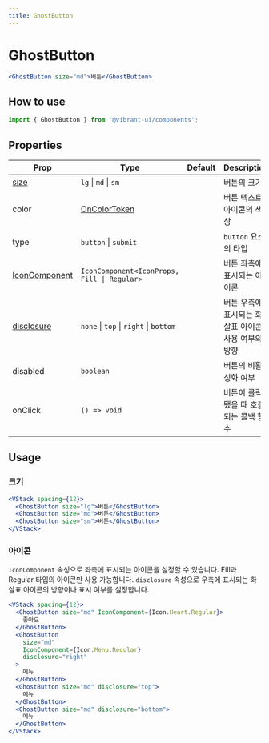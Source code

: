 ```yaml
---
title: GhostButton
---
```


# GhostButton

```jsx live
<GhostButton size="md">버튼</GhostButton>
```

## How to use

```jsx
import { GhostButton } from '@vibrant-ui/components';
```

## Properties

| Prop                     | Type                                                   | Default | Description                                         |
| ------------------------ | ------------------------------------------------------ | ------- | --------------------------------------------------- |
| [size](#크기)            | `lg` \| `md` \| `sm`                                   |         | 버튼의 크기                                         |
| color                    | [OnColorToken](/docs/core-concepts/colors/color-token) |         | 버튼 텍스트, 아이콘의 색상                          |
| type                     | `button` \| `submit `                                  |         | `button` 요소의 타입                                |
| [IconComponent](#아이콘) | `IconComponent<IconProps, Fill \| Regular>`            |         | 버튼 좌측에 표시되는 아이콘                         |
| [disclosure](#아이콘)    | `none` \| `top` \| `right` \| `bottom `                |         | 버튼 우측에 표시되는 화살표 아이콘 사용 여부와 방향 |
| disabled                 | `boolean`                                              |         | 버튼의 비활성화 여부                                |
| onClick                  | `() => void`                                           |         | 버튼이 클릭됐을 때 호출되는 콜백 함수               |

## Usage

### 크기

```jsx live
<VStack spacing={12}>
  <GhostButton size="lg">버튼</GhostButton>
  <GhostButton size="md">버튼</GhostButton>
  <GhostButton size="sm">버튼</GhostButton>
</VStack>
```

### 아이콘

`IconComponent` 속성으로 좌측에 표시되는 아이콘을 설정할 수 있습니다. Fill과 Regular 타입의 아이콘만 사용 가능합니다.
`disclosure` 속성으로 우측에 표시되는 화살표 아이콘의 방향이나 표시 여부를 설정합니다.

```jsx live
<VStack spacing={12}>
  <GhostButton size="md" IconComponent={Icon.Heart.Regular}>
    좋아요
  </GhostButton>
  <GhostButton
    size="md"
    IconComponent={Icon.Menu.Regular}
    disclosure="right"
  >
    메뉴
  </GhostButton>
  <GhostButton size="md" disclosure="top">
    메뉴
  </GhostButton>
  <GhostButton size="md" disclosure="bottom">
    메뉴
  </GhostButton>
</VStack>
```
